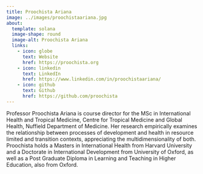 ```yaml
---
title: Proochista Ariana
image: ../images/proochistaariana.jpg
about:
  template: solana
  image-shape: round
  image-alt: Proochista Ariana
  links:
    - icon: globe
      text: Website
      href: https://proochista.org
    - icon: linkedin
      text: LinkedIn
      href: https://www.linkedin.com/in/proochistaariana/
    - icon: github
      text: Github
      href: https://github.com/proochista
---
```


Professor Proochista Ariana is course director for the MSc in International Health and Tropical Medicine, Centre for Tropical Medicine and Global Health, Nuffield Department of Medicine. Her research empirically examines the relationship between processes of development and health in resource limited and transition contexts, appreciating the multidimensionality of both. Proochista holds a Masters in International Health from Harvard University and a Doctorate in International Development from University of Oxford, as well as a Post Graduate Diploma in Learning and Teaching in Higher Education, also from Oxford.

<!--
## Education

**University of Oxford** | Oxford, United Kingdom    
Post Graduate Diploma in Learning and Teaching in Higher Education | Sept 2004 - June 2005

**Harvard School of Public Health, Harvard University** | Boston, MA    
Certificate in Humanitarian Studies | Sept 2004 - June 2005

**University of the Philippines College of Medicine** | Manila, Philippines    
Doctor of Medicine | June 1994 - June 2001

**University of the Philippines College of Medicine** | Manila, Philippines    
Bachelor of Science in Basic Medical Sciences | June 1994 - June 1998

## Experience

[**Centre for Tropical Medicine and Global Health**](https://www.tropicalmedicine.ox.ac.uk/), [**Nuffield Department of Medicine**](https://www.ndm.ox.ac.uk/), [**University of Oxford**](https://www.ox.ac.uk/)    
Senior Research and Teaching Associate | October 2023 - present    
Teaching Fellow | July 2020 - October 2023

[**EcoHealth Alliance**](https://www.ecohealthalliance.org)    
Consulting Research Data Scientist | December 2020 - present

[**Katilingban**](https://katilingban.io)    
Founding Member | July 2020 - present

[**Valid International**](https://www.validinternational.org)    
Head of Measures | January 2017 - March 2020    
Survey and Assessments Specialist | January 2015 - December 2016    
Technical Advisor | September 2009 - December 2014
-->